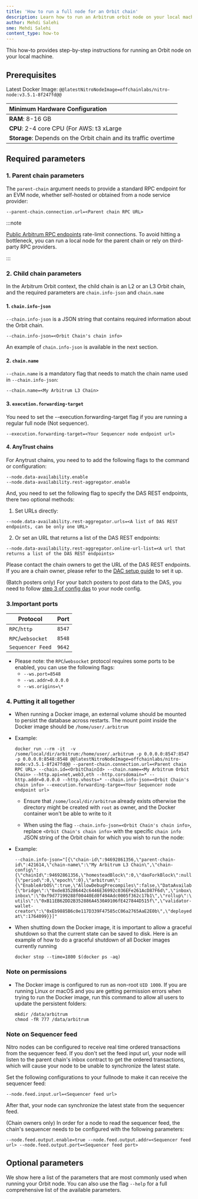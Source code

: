 ```yaml
---
title: 'How to run a full node for an Orbit chain'
description: Learn how to run an Arbitrum orbit node on your local machine
author: Mehdi Salehi
sme: Mehdi Salehi
content_type: how-to
---
```


This how-to provides step-by-step instructions for running an Orbit node on your local machine.

## Prerequisites

Latest Docker Image: <code>@@latestNitroNodeImage=offchainlabs/nitro-node:v3.5.1-8f247fd@@</code>

| Minimum Hardware Configuration                                   |
| :--------------------------------------------------------------- |
| **RAM**: 8-16 GB                                                 |
| **CPU**: 2-4 core CPU (For AWS: t3 xLarge                        |
| **Storage**: Depends on the Orbit chain and its traffic overtime |

## Required parameters

### 1. Parent chain parameters

The `parent-chain` argument needs to provide a standard RPC endpoint for an EVM node, whether self-hosted or obtained from a node service provider:

```shell
--parent-chain.connection.url=<Parent chain RPC URL>
```

:::note

[Public Arbitrum RPC endpoints](/build-decentralized-apps/reference/01-node-providers.mdx#arbitrum-public-rpc-endpoints) rate-limit connections. To avoid hitting a bottleneck, you can run a local node for the parent chain or rely on third-party RPC providers.

:::

### 2. Child chain parameters

In the Arbitrum Orbit context, the child chain is an L2 or an L3 Orbit chain, and the required parameters are `chain.info-json` and `chain.name`

#### 1. `chain.info-json`

`--chain.info-json` is a JSON string that contains required information about the Orbit chain.

```shell
--chain.info-json=<Orbit Chain's chain info>
```

An example of `chain.info-json` is available in the next section.

#### 2. `chain.name`

`--chain.name` is a mandatory flag that needs to match the chain name used in `--chain.info-json`:

```shell
--chain.name=<My Arbitrum L3 Chain>
```

#### 3. `execution.forwarding-target`

You need to set the --execution.forwarding-target flag if you are running a regular full node (Not sequencer).

```shell
--execution.forwarding-target=<Your Sequencer node endpoint url>
```

#### 4. AnyTrust chains

For <a data-quicklook-from="arbitrum-anytrust-chain">Anytrust chains</a>, you need to to add the following flags to the command or configuration:

```shell
--node.data-availability.enable
--node.data-availability.rest-aggregator.enable
```

And, you need to set the following flag to specify the DAS REST endpoints, there two optional methods:

1. Set URLs directly:

```shell
--node.data-availability.rest-aggregator.urls=<A list of DAS REST endpoints, can be only one URL>
```

2. Or set an URL that returns a list of the DAS REST endpoints:

```shell
--node.data-availability.rest-aggregator.online-url-list=<A url that returns a list of the DAS REST endpoints>
```

Please contact the chain owners to get the URL of the DAS REST endpoints. If you are a chain owner, please refer to the [DAC setup guide](/run-arbitrum-node/data-availability-committees/01-get-started.mdx#if-you-are-a-chain-owner) to set it up.

(Batch posters only) For your batch posters to post data to the DAS, you need to follow [step 3 of config das](/run-arbitrum-node/data-availability-committees/04-configure-dac.mdx#Step-3:-Craft-the-new-configuration-for-the-batch-poster) to your node config.

### 3.Important ports

| Protocol          | Port   |
| ----------------- | ------ |
| `RPC`/`http`      | `8547` |
| `RPC`/`websocket` | `8548` |
| `Sequencer Feed`  | `9642` |

- Please note: the `RPC`/`websocket` protocol requires some ports to be enabled, you can use the following flags:
  - `--ws.port=8548`
  - `--ws.addr=0.0.0.0`
  - `--ws.origins=\*`

### 4. Putting it all together

- When running a Docker image, an external volume should be mounted to persist the database across restarts. The mount point inside the Docker image should be `/home/user/.arbitrum`

- Example:

  ```shell wordWrap=true
  docker run --rm -it  -v /some/local/dir/arbitrum:/home/user/.arbitrum -p 0.0.0.0:8547:8547 -p 0.0.0.0:8548:8548 @@latestNitroNodeImage=offchainlabs/nitro-node:v3.5.1-8f247fd@@ --parent-chain.connection.url=<Parent chain RPC URL> --chain.id=<OrbitChainId> --chain.name=<My Arbitrum Orbit Chain> --http.api=net,web3,eth --http.corsdomain=* --http.addr=0.0.0.0 --http.vhosts=* --chain.info-json=<Orbit Chain's chain info> --execution.forwarding-targe=<Your Sequencer node endpoint url>
  ```

  - Ensure that `/some/local/dir/arbitrum` already exists otherwise the directory might be created with `root` as owner, and the Docker container won't be able to write to it

  - When using the flag `--chain.info-json=<Orbit Chain's chain info>`, replace `<Orbit Chain's chain info>` with the specific `chain info` JSON string of the Orbit chain for which you wish to run the node:

- Example:

  ```shell wordWrap=true
  --chain.info-json="[{\"chain-id\":94692861356,\"parent-chain-id\":421614,\"chain-name\":\"My Arbitrum L3 Chain\",\"chain-config\":{\"chainId\":94692861356,\"homesteadBlock\":0,\"daoForkBlock\":null,\"daoForkSupport\":true,\"eip150Block\":0,\"eip150Hash\":\"0x0000000000000000000000000000000000000000000000000000000000000000\",\"eip155Block\":0,\"eip158Block\":0,\"byzantiumBlock\":0,\"constantinopleBlock\":0,\"petersburgBlock\":0,\"istanbulBlock\":0,\"muirGlacierBlock\":0,\"berlinBlock\":0,\"londonBlock\":0,\"clique\":{\"period\":0,\"epoch\":0},\"arbitrum\":{\"EnableArbOS\":true,\"AllowDebugPrecompiles\":false,\"DataAvailabilityCommittee\":false,\"InitialArbOSVersion\":10,\"InitialChainOwner\":\"0xAde4000C87923244f0e95b41f0e45aa3C02f1Bb2\",\"GenesisBlockNum\":0}},\"rollup\":{\"bridge\":\"0xde835286442c6446E36992c036EFe261AcD87F6d\",\"inbox\":\"0x0592d3861Ea929B5d108d915c36f64EE69418049\",\"sequencer-inbox\":\"0xf9d77199288f00440Ed0f494Adc0005f362c17b1\",\"rollup\":\"0xF5A42aDA664E7c2dFE9DDa4459B927261BF90E09\",\"validator-utils\":\"0xB11EB62DD2B352886A4530A9106fE427844D515f\",\"validator-wallet-creator\":\"0xEb9885B6c0e117D339F47585cC06a2765AaE2E0b\",\"deployed-at\":1764099}}]"
  ```

- When shutting down the Docker image, it is important to allow a graceful shutdown so that the current state can be saved to disk. Here is an example of how to do a graceful shutdown of all Docker images currently running

  ```shell
  docker stop --time=1800 $(docker ps -aq)
  ```

### Note on permissions

- The Docker image is configured to run as non-root `UID 1000`. If you are running Linux or macOS and you are getting permission errors when trying to run the Docker image, run this command to allow all users to update the persistent folders:

  ```shell
  mkdir /data/arbitrum
  chmod -fR 777 /data/arbitrum
  ```

### Note on Sequencer feed

Nitro nodes can be configured to receive real time ordered transactions from the sequencer feed. If you don't set the feed input url, your node will listen to the parent chain's inbox contract to get the ordered transactions, which will cause your node to be unable to synchronize the latest state.

Set the following configurations to your fullnode to make it can receive the sequencer feed:

```shell
--node.feed.input.url=<Sequencer feed url>
```

After that, your node can synchronize the latest state from the sequencer feed.

(Chain owners only) In order for a node to read the sequencer feed, the chain's sequencer needs to be configured with the following parameters:

```shell
--node.feed.output.enable=true --node.feed.output.addr=<Sequencer feed url> --node.feed.output.port=<Sequencer feed port>
```

## Optional parameters

We show here a list of the parameters that are most commonly used when running your Orbit node. You can also use the flag `--help` for a full comprehensive list of the available parameters.


<OptionalOrbitCompatibleCLIFlagsPartial />
